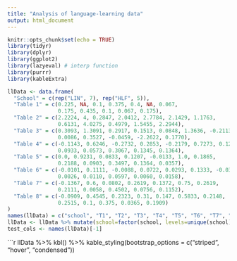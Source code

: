 ```yaml
---
title: "Analysis of language-learning data"
output: html_document
---
```


```r
knitr::opts_chunk$set(echo = TRUE)
library(tidyr)
library(dplyr)
library(ggplot2)
library(lazyeval) # interp function
library(purrr)
library(kableExtra)
```

```r
llData <- data.frame(
  "School" = c(rep("LIN", 7), rep("HLF", 5)),
  "Table 1" = c(0.225, NA, 0.1, 0.375, 0.4, NA, 0.067,
                0.175, 0.435, 0.1, 0.067, 0.175),
  "Table 2" = c(2.2224, 4, 0.2847, 2.0412, 2.7784, 2.1429, 1.1763, 
                0.6131, 4.0275, 0.4979, 1.5455, 2.2944),
  "Table 3" = c(0.3093, 1.3091, 0.2917, 0.1513, 0.0848, 1.3636, -0.2113, 
                0.0086, 0.3527, -0.0459, -2.2622, 0.1770),
  "Table 4" = c(-0.1143, 0.6246, -0.2732, 0.2853, -0.2179, 0.7273, 0.1292,
                0.0933, 0.0573, 0.3067, 0.1345, 0.1364),
  "Table 5" = c(0.0, 0.9231, 0.0833, 0.1207, -0.0133, 1.0, 0.1865,
                0.2188, 0.0903, 0.3497, 0.1364, 0.0357),
  "Table 6" = c(-0.0101, 0.1111, -0.0088, 0.0722, 0.0293, 0.1333, -0.0339,
                0.0026, 0.0110, 0.0597, 0.0060, 0.0158),
  "Table 7" = c(-0.1367, 0.6, 0.0802, 0.2619, 0.1372, 0.75, 0.2619,
                0.2111, 0.0058, 0.4502, 0.0756, 0.1152),
  "Table 8" = c(-0.0909, 0.4545, 0.2323, 0.31, 0.147, 0.5833, 0.2148,
                0.2515, 0.1, 0.375, 0.0365, 0.1909)
)
names(llData) = c("school", "T1", "T2", "T3", "T4", "T5", "T6", "T7", "T8")
llData <- llData %>% mutate(school=factor(school, levels=unique(school)))
test_cols <- names(llData)[-1]
```


```r
llData %>%
    kbl() %>%
  kable_styling(bootstrap_options = c("striped", "hover", "condensed"))
